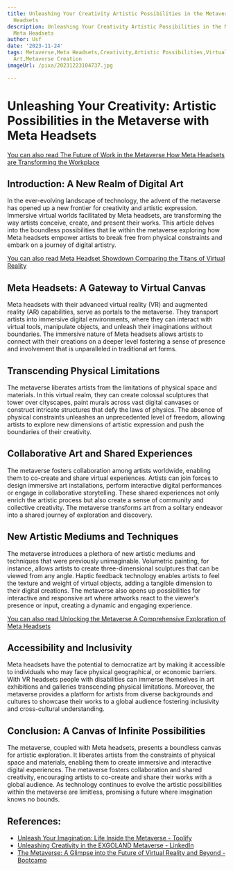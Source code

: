 ```yaml
---
title: Unleashing Your Creativity Artistic Possibilities in the Metaverse with Meta
  Headsets
description: Unleashing Your Creativity Artistic Possibilities in the Metaverse with
  Meta Headsets
author: Usf
date: '2023-11-24'
tags: Metaverse,Meta Headsets,Creativity,Artistic Possibilities,Virtual Reality,Metaverse
  Art,Metaverse Creation
imageUrl: /pixa/20231223104737.jpg

---
```

#  Unleashing Your Creativity: Artistic  Possibilities in the Metaverse with Meta Headsets

[You can also read The Future  of Work in the Metaverse How Meta Headsets are Transforming the Workplace](The%20Future%20of%20Work%20in%20the%20Metaverse%20How%20Meta%20Headsets%20are%20Transforming%20the%20Workplace)


##  Introduction: A New Realm  of Digital Art
In the ever-evolving landscape of technology,  the advent of the metaverse has  opened up a new frontier for  creativity and  artistic expression. Immersive virtual worlds  facilitated by Meta headsets, are transforming  the way artists conceive, create, and present their  works. This article delves into the boundless possibilities that lie within the metaverse exploring how Meta headsets empower artists  to break free from physical constraints and embark on a journey of digital artistry.

[You can also read Meta Headset Showdown Comparing the Titans of Virtual Reality](Meta%20Headset%20Showdown%20Comparing%20the%20Titans%20of%20Virtual%20Reality)


## Meta  Headsets: A Gateway to Virtual  Canvas
Meta headsets with their advanced virtual reality (VR) and augmented reality (AR) capabilities, serve as portals to the metaverse. They transport artists into immersive  digital environments, where they can interact with virtual tools, manipulate objects, and unleash their imaginations  without boundaries. The immersive nature of Meta headsets allows artists to connect with their creations on a deeper level fostering a sense  of presence and involvement that is unparalleled in traditional art forms.

## Transcending Physical Limitations
The metaverse liberates artists from the limitations of physical  space  and materials. In this virtual  realm,  they can create colossal sculptures that tower over cityscapes, paint murals across vast  digital  canvases or construct intricate structures that defy  the laws of physics. The absence of physical constraints unleashes an unprecedented level of freedom, allowing artists to explore new dimensions of artistic expression and push  the boundaries of  their creativity.

## Collaborative Art and Shared Experiences
The  metaverse fosters collaboration among artists worldwide, enabling them to co-create and share virtual experiences.  Artists can  join forces  to design immersive art installations, perform interactive  digital performances or engage in collaborative storytelling. These shared experiences not only enrich the artistic process but also  create a  sense of community and collective  creativity. The metaverse transforms art from a solitary endeavor into a shared journey of exploration and discovery.

## New Artistic Mediums  and Techniques
The metaverse introduces a plethora of new artistic mediums and techniques that were  previously unimaginable.  Volumetric painting, for instance, allows artists to create three-dimensional sculptures that can be  viewed from any angle.  Haptic feedback  technology enables  artists to feel the texture and weight of virtual objects, adding a tangible dimension to their digital creations. The metaverse also opens up possibilities for interactive and responsive art where artworks react to the viewer's presence or input, creating a dynamic and engaging  experience.

[You can  also read Unlocking the Metaverse A Comprehensive Exploration of Meta Headsets](Unlocking%20the%20Metaverse%20A%20Comprehensive%20Exploration%20of%20Meta%20Headsets)


## Accessibility and Inclusivity
Meta  headsets  have the potential to democratize art by  making it accessible  to individuals who may face physical geographical, or economic barriers. With VR headsets people  with disabilities  can immerse themselves in art exhibitions and galleries transcending physical limitations. Moreover, the metaverse provides a platform for artists from diverse backgrounds and cultures to showcase their works to a global audience fostering inclusivity and  cross-cultural understanding.

## Conclusion: A Canvas of Infinite Possibilities
The metaverse, coupled with Meta headsets, presents a boundless canvas for artistic exploration. It liberates artists from the constraints of physical space and materials, enabling  them to create immersive and interactive digital experiences. The metaverse  fosters collaboration and shared creativity, encouraging artists to co-create and share their works with  a global audience. As technology continues to evolve  the artistic possibilities within the  metaverse are limitless, promising a future where imagination  knows no bounds.

## References:
- [Unleash Your Imagination: Life Inside the Metaverse - Toolify](https://www.toolify.ai/ai-news/unleash-your-imagination-life-inside-the-metaverse-14380)
- [Unleashing Creativity in the EXGOLAND Metaverse - LinkedIn](https://www.linkedin.com/pulse/unleashing-creativity-exgoland-metaverse-exgoland-wq5qf)
- [The Metaverse: A Glimpse into the Future of Virtual Reality and Beyond - Bootcamp](https://bootcamp.uxdesign.cc/the-metaverse-a-glimpse-into-the-future-of-virtual-reality-and-beyond-13aac467d173)
